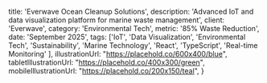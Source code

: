 
  title: 'Everwave Ocean Cleanup Solutions',
  description: 'Advanced IoT and data visualization platform for marine waste management',
  client: 'Everwave',
  category: 'Environmental Tech',
  metric: '85% Waste Reduction',
  date: 'September 2025',
  tags: ['IoT', 'Data Visualization', 'Environmental Tech', 'Sustainability', 'Marine Technology', 'React', 'TypeScript', 'Real-time Monitoring'
  ],
  illustrationUrl: "https://placehold.co/600x400/blue",
  tabletIllustrationUrl: "https://placehold.co/400x300/green",
  mobileIllustrationUrl: "https://placehold.co/200x150/teal",
}

<ProjectMetadata
  client={metadata.client}
  metric={metadata.metric}
  category={metadata.category}
  date={metadata.date}
  tags={metadata.tags}
/>
